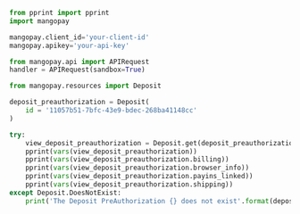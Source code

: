   
```python Python  
from pprint import pprint
import mangopay

mangopay.client_id='your-client-id'
mangopay.apikey='your-api-key'

from mangopay.api import APIRequest
handler = APIRequest(sandbox=True)

from mangopay.resources import Deposit

deposit_preauthorization = Deposit(
    id = '11057b51-7bfc-43e9-bdec-268ba41148cc'
)

try:
    view_deposit_preauthorization = Deposit.get(deposit_preauthorization.id) 
    pprint(vars(view_deposit_preauthorization))
    pprint(vars(view_deposit_preauthorization.billing))
    pprint(vars(view_deposit_preauthorization.browser_info))
    pprint(vars(view_deposit_preauthorization.payins_linked))
    pprint(vars(view_deposit_preauthorization.shipping))
except Deposit.DoesNotExist:
    print('The Deposit PreAuthorization {} does not exist'.format(deposit_preauthorization.id))  
```